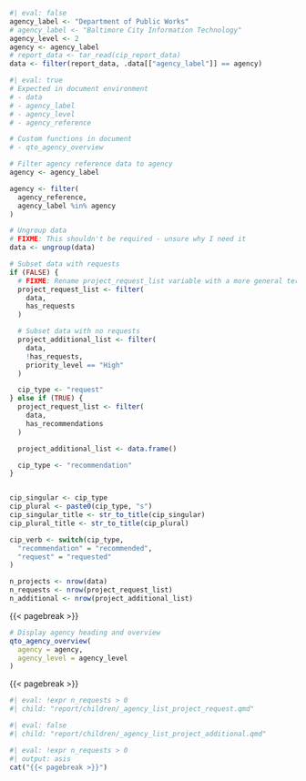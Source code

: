 ```r
#| eval: false
agency_label <- "Department of Public Works"
# agency_label <- "Baltimore City Information Technology"
agency_level <- 2
agency <- agency_label
# report_data <- tar_read(cip_report_data)
data <- filter(report_data, .data[["agency_label"]] == agency)
```

```r
#| eval: true
# Expected in document environment
# - data
# - agency_label
# - agency_level
# - agency_reference

# Custom functions in document
# - qto_agency_overview

# Filter agency reference data to agency
agency <- agency_label

agency <- filter(
  agency_reference,
  agency_label %in% agency
)

# Ungroup data
# FIXME: This shouldn't be required - unsure why I need it
data <- ungroup(data)

# Subset data with requests
if (FALSE) {
  # FIXME: Rename project_request_list variable with a more general term
  project_request_list <- filter(
    data,
    has_requests
  )

  # Subset data with no requests
  project_additional_list <- filter(
    data,
    !has_requests,
    priority_level == "High"
  )

  cip_type <- "request"
} else if (TRUE) {
  project_request_list <- filter(
    data,
    has_recommendations
  )

  project_additional_list <- data.frame()

  cip_type <- "recommendation"
}


cip_singular <- cip_type
cip_plural <- paste0(cip_type, "s")
cip_singular_title <- str_to_title(cip_singular)
cip_plural_title <- str_to_title(cip_plural)

cip_verb <- switch(cip_type,
  "recommendation" = "recommended",
  "request" = "requested"
)

n_projects <- nrow(data)
n_requests <- nrow(project_request_list)
n_additional <- nrow(project_additional_list)
```

{{< pagebreak >}}

```r
# Display agency heading and overview
qto_agency_overview(
  agency = agency,
  agency_level = agency_level
)
```

{{< pagebreak >}}

```r
#| eval: !expr n_requests > 0
#| child: "report/children/_agency_list_project_request.qmd"
```

```r
#| eval: false
#| child: "report/children/_agency_list_project_additional.qmd"
```

```r
#| eval: !expr n_requests > 0
#| output: asis
cat("{{< pagebreak >}}")
```
